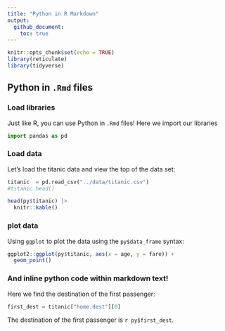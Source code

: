 ```yaml
---
title: "Python in R Markdown"
output: 
  github_document:
    toc: true
---
```


```r
knitr::opts_chunk$set(echo = TRUE)
library(reticulate)
library(tidyverse)
```

## Python in `.Rmd` files

### Load libraries

Just like R, you can use Python in `.Rmd` files! Here we import our libraries

```python
import pandas as pd
```

### Load data

Let's load the titanic data and view the top of the data set:

```python
titanic  = pd.read_csv("../data/titanic.csv")
#titanic.head()
```

```r
head(py$titanic) |>
  knitr::kable()
```

### plot data

Using `ggplot` to plot the data using the `py$data_frame` syntax:

```r
ggplot2::ggplot(py$titanic, aes(x = age, y = fare)) +
  geom_point()
```

### And inline python code within markdown text!

Here we find the destination of the first passenger:

```python
first_dest = titanic["home.dest"][0]
```

The destination of the first passenger is `r py$first_dest`.
